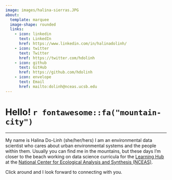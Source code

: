 ```yaml
---
image: images/halina-sierras.JPG
about:
  template: marquee
  image-shape: rounded
  links:
    - icon: linkedin 
      text: LinkedIn
      href: https://www.linkedin.com/in/halinadolinh/
    - icon: twitter 
      text: Twitter
      href: https://twitter.com/hdolinh
    - icon: github 
      text: GitHub
      href: https://github.com/hdolinh
    - icon: envelope 
      text: Email
      href: mailto:dolinh@nceas.ucsb.edu
---
```


# Hello! `r fontawesome::fa("mountain-city")`

----

My name is Halina Do-Linh (she/her/hers) I am an environmental data scientist who cares about urban environmental systems and the people within them. Usually you can find me in the mountains, but these days I'm closer to the beach working on data science curricula for the [Learning Hub](https://www.nceas.ucsb.edu/learning-hub) at the [National Center for Ecological Analysis and Synthesis (NCEAS)](https://www.nceas.ucsb.edu/).

Click around and I look forward to connecting with you.
